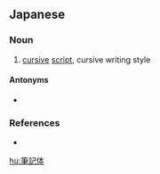 ==Japanese==
{{ja-kanjitab|ひつ|k1=ひっ|き|たい|yomi=on}}

===Noun===
{{ja-noun|ひっきたい}}

# [[cursive]] [[script]], cursive writing style

====Antonyms====
* {{ja-r|活字体|かつじたい}}

===References===
* {{R:Kojien}}

[[hu:筆記体]]